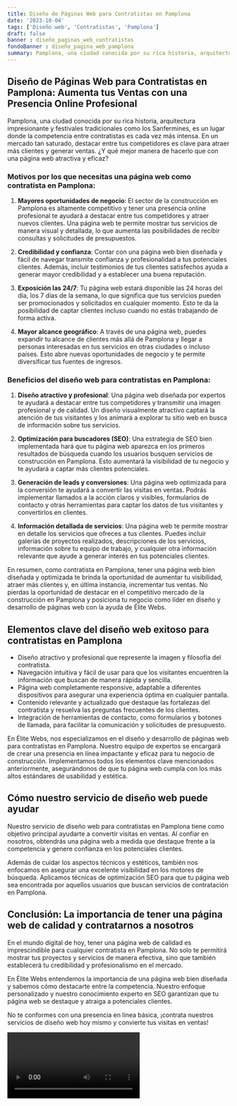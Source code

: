 ```yaml
---
title: Diseño de Páginas Web para Contratistas en Pamplona
date: '2023-10-04'
tags: ['Diseño web', 'Contratistas', 'Pamplona']
draft: false
banner : diseño_paginas_web_contratistas
fondoBanner : diseño_pagina_web_pamplona
summary: Pamplona, una ciudad conocida por su rica historia, arquitectura impresionante y festivales tradicionales como los Sanfermines, es un lugar donde la competencia entre contratistas es cada vez más intensa. En un mercado tan saturado, destacar entre tus competidores es clave para atraer más clientes y generar ventas. ¿Y qué mejor manera de hacerlo que con una página web atractiva y eficaz?
---
```


## Diseño de Páginas Web para Contratistas en Pamplona: Aumenta tus Ventas con una Presencia Online Profesional

Pamplona, una ciudad conocida por su rica historia, arquitectura impresionante y festivales tradicionales como los Sanfermines, es un lugar donde la competencia entre contratistas es cada vez más intensa. En un mercado tan saturado, destacar entre tus competidores es clave para atraer más clientes y generar ventas. ¿Y qué mejor manera de hacerlo que con una página web atractiva y eficaz?

### Motivos por los que necesitas una página web como contratista en Pamplona:

1. **Mayores oportunidades de negocio**: El sector de la construcción en Pamplona es altamente competitivo y tener una presencia online profesional te ayudará a destacar entre tus competidores y atraer nuevos clientes. Una página web te permite mostrar tus servicios de manera visual y detallada, lo que aumenta las posibilidades de recibir consultas y solicitudes de presupuestos.

2. **Credibilidad y confianza**: Contar con una página web bien diseñada y fácil de navegar transmite confianza y profesionalidad a tus potenciales clientes. Además, incluir testimonios de tus clientes satisfechos ayuda a generar mayor credibilidad y a establecer una buena reputación.

3. **Exposición las 24/7**: Tu página web estará disponible las 24 horas del día, los 7 días de la semana, lo que significa que tus servicios pueden ser promocionados y solicitados en cualquier momento. Esto te da la posibilidad de captar clientes incluso cuando no estás trabajando de forma activa.

4. **Mayor alcance geográfico**: A través de una página web, puedes expandir tu alcance de clientes más allá de Pamplona y llegar a personas interesadas en tus servicios en otras ciudades o incluso países. Esto abre nuevas oportunidades de negocio y te permite diversificar tus fuentes de ingresos.

### Beneficios del diseño web para contratistas en Pamplona:

1. **Diseño atractivo y profesional**: Una página web diseñada por expertos te ayudará a destacar entre tus competidores y transmitir una imagen profesional y de calidad. Un diseño visualmente atractivo captará la atención de tus visitantes y los animará a explorar tu sitio web en busca de información sobre tus servicios.

2. **Optimización para buscadores (SEO)**: Una estrategia de SEO bien implementada hará que tu página web aparezca en los primeros resultados de búsqueda cuando los usuarios busquen servicios de construcción en Pamplona. Esto aumentará la visibilidad de tu negocio y te ayudará a captar más clientes potenciales.

3. **Generación de leads y conversiones**: Una página web optimizada para la conversión te ayudará a convertir las visitas en ventas. Podrás implementar llamados a la acción claros y visibles, formularios de contacto y otras herramientas para captar los datos de tus visitantes y convertirlos en clientes.

4. **Información detallada de servicios**: Una página web te permite mostrar en detalle los servicios que ofreces a tus clientes. Puedes incluir galerías de proyectos realizados, descripciones de los servicios, información sobre tu equipo de trabajo, y cualquier otra información relevante que ayude a generar interés en tus potenciales clientes.

En resumen, como contratista en Pamplona, tener una página web bien diseñada y optimizada te brinda la oportunidad de aumentar tu visibilidad, atraer más clientes y, en última instancia, incrementar tus ventas. No pierdas la oportunidad de destacar en el competitivo mercado de la construcción en Pamplona y posiciona tu negocio como líder en diseño y desarrollo de páginas web con la ayuda de Élite Webs.

<GifSeo />

<Cta />

## Elementos clave del diseño web exitoso para contratistas en Pamplona

- Diseño atractivo y profesional que represente la imagen y filosofía del contratista.
- Navegación intuitiva y fácil de usar para que los visitantes encuentren la información que buscan de manera rápida y sencilla.
- Página web completamente responsive, adaptable a diferentes dispositivos para asegurar una experiencia óptima en cualquier pantalla.
- Contenido relevante y actualizado que destaque las fortalezas del contratista y resuelva las preguntas frecuentes de los clientes.
- Integración de herramientas de contacto, como formularios y botones de llamada, para facilitar la comunicación y solicitudes de presupuesto.

En Élite Webs, nos especializamos en el diseño y desarrollo de páginas web para contratistas en Pamplona. Nuestro equipo de expertos se encargará de crear una presencia en línea impactante y eficaz para tu negocio de construcción. Implementamos todos los elementos clave mencionados anteriormente, asegurándonos de que tu página web cumpla con los más altos estándares de usabilidad y estética.

## Cómo nuestro servicio de diseño web puede ayudar

Nuestro servicio de diseño web para contratistas en Pamplona tiene como objetivo principal ayudarte a convertir visitas en ventas. Al confiar en nosotros, obtendrás una página web a medida que destaque frente a la competencia y genere confianza en los potenciales clientes.

Además de cuidar los aspectos técnicos y estéticos, también nos enfocamos en asegurar una excelente visibilidad en los motores de búsqueda. Aplicamos técnicas de optimización SEO para que tu página web sea encontrada por aquellos usuarios que buscan servicios de contratación en Pamplona.

## Conclusión: La importancia de tener una página web de calidad y contratarnos a nosotros

En el mundo digital de hoy, tener una página web de calidad es imprescindible para cualquier contratista en Pamplona. No solo te permitirá mostrar tus proyectos y servicios de manera efectiva, sino que también establecerá tu credibilidad y profesionalismo en el mercado.

En Élite Webs entendemos la importancia de una página web bien diseñada y sabemos cómo destacarte entre la competencia. Nuestro enfoque personalizado y nuestro conocimiento experto en SEO garantizan que tu página web se destaque y atraiga a potenciales clientes.

No te conformes con una presencia en línea básica, ¡contrata nuestros servicios de diseño web hoy mismo y convierte tus visitas en ventas!

<Video />

<CtaBot job='Contratistas' city='Pamplona'/>

<Gmaps query='Pamplona+españa+maps' />